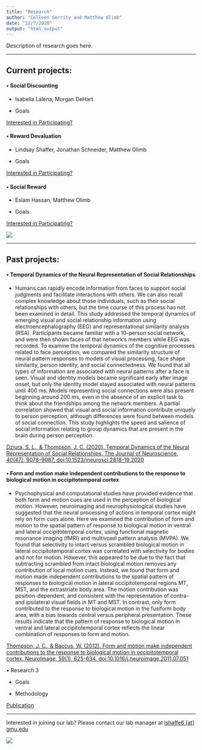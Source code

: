 ```yaml
---
title: "Research"
author: "Colleen Gerrity and Matthew Olimb"
date: "12/7/2020"
output: "html_output"
---
```


 Description of research goes here.

---

## Current projects:

#### • Social Discounting 

 * Isabella Lalena, Morgan DeHart

 * Goals
 
[Interested in Participating?](link)

#### • Reward Devaluation

 * Lindsay Shaffer, Jonathan Schneider, Matthew Olimb

 * Goals

[Interested in Participating?](link)

#### • Social Reward

 * Eslam Hassan, Matthew Olimb

 * Goals

[Interested in Participating?](link)

![](/./research_files/SRFL.png)

---

## Past projects:

#### • Temporal Dynamics of the Neural Representation of Social Relationships
 
 * Humans can rapidly encode information from faces to support social judgments and
facilitate interactions with others. We can also recall complex knowledge about those
individuals, such as their social relationships with others, but the time course of this process has
not been examined in detail. This study addressed the temporal dynamics of emerging visual and
social relationship information using electroencephalography (EEG) and representational
similarity analysis (RSA). Participants became familiar with a 10-person social network, and
were then shown faces of that network’s members while EEG was recorded. To examine the
temporal dynamics of the cognitive processes related to face perception, we compared the
similarity structure of neural pattern responses to models of visual processing, face shape
similarity, person identity, and social connectedness. We found that all types of information are
associated with neural patterns after a face is seen. Visual and identity models became significant
early after image onset, but only the identity model stayed associated with neural patterns until
400 ms. Models representing social connections were also present beginning around 200 ms,
even in the absence of an explicit task to think about the friendships among the network
members. A partial correlation showed that visual and social information contribute uniquely to
person perception, although differences were found between models of social connection. This
study highlights the speed and salience of social information relating to group dynamics that are
present in the brain during person perception.
 
[Dziura, S. L., & Thompson, J. C. (2020). Temporal Dynamics of the Neural Representation of Social Relationships. The Journal of Neuroscience, 40(47), 9078-9087. doi:10.1523/jneurosci.2818-19.2020](https://www.biorxiv.org/content/10.1101/856484v1)

#### • Form and motion make independent contributions to the response to biological motion in occipitotemporal cortex

 * Psychophysical and computational studies have provided evidence that both form and motion cues are used in the perception of biological motion. However, neuroimaging and neurophysiological studies have suggested that the neural processing of actions in temporal cortex might rely on form cues alone. Here we examined the contribution of form and motion to the spatial pattern of response to biological motion in ventral and lateral occipitotemporal cortex, using functional magnetic resonance imaging (fMRI) and multivoxel pattern analysis (MVPA). We found that selectivity to intact versus scrambled biological motion in lateral occipitotemporal cortex was correlated with selectivity for bodies and not for motion. However, this appeared to be due to the fact that subtracting scrambled from intact biological motion removes any contribution of local motion cues. Instead, we found that form and motion made independent contributions to the spatial pattern of responses to biological motion in lateral occipitotemporal regions MT, MST, and the extrastriate body area. The motion contribution was position-dependent, and consistent with the representation of contra- and ipsilateral visual fields in MT and MST. In contrast, only form contributed to the response to biological motion in the fusiform body area, with a bias towards central versus peripheral presentation. These results indicate that the pattern of response to biological motion in ventral and lateral occipitotemporal cortex reflects the linear combination of responses to form and motion.
 
[Thompson, J. C., & Baccus, W. (2012). Form and motion make independent contributions to the response to biological motion in occipitotemporal cortex. NeuroImage, 59(1), 625-634. doi:10.1016/j.neuroimage.2011.07.051](https://doi.org/10.1016/j.neuroimage.2011.07.051)

• Research 3

 * Goals
 
 * Methodology
 
[Publication](link)

--- 

Interested in joining our lab? Please contact our lab manager at [lshaffe6 [at] gmu.edu](mailto:lshaffe6@gmu.edu)

![](/./research_files/small_Image-Coming-Soon.jpg)
